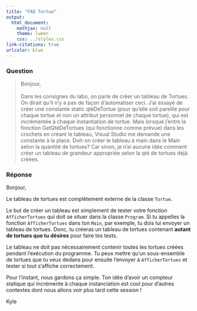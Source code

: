 ```yaml
---
title: "FAQ Tortue"		
output:
  html_document:
    mathjax: null
    theme: lumen
    css: ../styles.css
link-citations: true
urlcolor: blue
---
```

### Question
> Bonjour,<br><br>
Dans les consignes du labo, on parle de créer un tableau de Tortues. On dirait qu'il n'y a pas de façon d'automatiser ceci. J'ai essayé de créer une constante static qtéDeTortue (pour qu'elle soit pareille pour chaque tortue et non un attribut personnel de chaque tortue), qui est incrémentée à chaque instantiation de tortue. Mais lorsque j'entre la fonction GetQtéDeTortues (qui fonctionne comme prévue) dans les crochets en créant le tableau, Visual Studio me demande une constante à la place. Doit-on créer le tableau à main dans le Main selon la quantité de tortues? Car sinon, je n'ai aucune idée comment créer un tableau de grandeur appropriée selon la qté de tortues déjà créées.

### Réponse
Bonjour,

Le tableau de tortues est complètement externe de la classe `Tortue`.

Le but de créer un tableau est simplement de tester votre fonction `AfficherTortues` qui doit se situer dans la classe `Program`. Si tu appelles la fonction `AfficherTortues` dans ton `Main`, par exemple, tu dois lui envoyer un tableau de tortues. Donc, tu créeras un tableau de tortues contenant **autant de tortues que tu désires** pour faire tes tests.

Le tableau ne doit pas nécessairement contenir toutes les tortues créées pendant l'exécution du programme. Tu peux mettre qu'un sous-ensemble de tortues que tu veux dedans pour ensuite l'envoyer à `AfficherTortues` et tester si tout s'affiche correctement.

Pour l'instant, nous gardons ça simple. Ton idée d'avoir un compteur statique qui incrémente à chaque instanciation est cool pour d'autres contextes dont nous allons voir plus tard cette session !

Kyle
